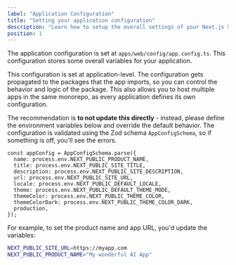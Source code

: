 ```yaml
---
label: "Application Configuration"
title: "Setting your application configuration"
description: "Learn how to setup the overall settings of your Next.js Supabase application"
position: 1
---
```


The application configuration is set at `apps/web/config/app.config.ts`. This configuration stores some overall variables for your application.

This configuration is set at application-level. The configuration gets propagated to the packages that the app imports, so you can control the behavior and logic of the package. This also allows you to host multiple apps in the same monorepo, as every application defines its own configuration.

The recommendation is **to not update this directly** - instead, please define the environment variables below and override the default behavior. The configuration is validated using the Zod schema `AppConfigSchema`, so if something is off, you'll see the errors.

```tsx
const appConfig = AppConfigSchema.parse({
  name: process.env.NEXT_PUBLIC_PRODUCT_NAME,
  title: process.env.NEXT_PUBLIC_SITE_TITLE,
  description: process.env.NEXT_PUBLIC_SITE_DESCRIPTION,
  url: process.env.NEXT_PUBLIC_SITE_URL,
  locale: process.env.NEXT_PUBLIC_DEFAULT_LOCALE,
  theme: process.env.NEXT_PUBLIC_DEFAULT_THEME_MODE,
  themeColor: process.env.NEXT_PUBLIC_THEME_COLOR,
  themeColorDark: process.env.NEXT_PUBLIC_THEME_COLOR_DARK,
  production,
});
```

For example, to set the product name and app URL, you'd update the variables:

```bash
NEXT_PUBLIC_SITE_URL=https://myapp.com
NEXT_PUBLIC_PRODUCT_NAME="My wonderful AI App"
```